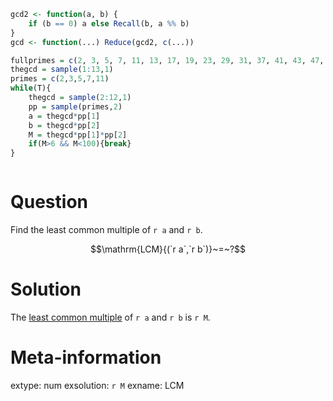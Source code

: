```r
gcd2 <- function(a, b) {
    if (b == 0) a else Recall(b, a %% b)
}
gcd <- function(...) Reduce(gcd2, c(...))

fullprimes = c(2, 3, 5, 7, 11, 13, 17, 19, 23, 29, 31, 37, 41, 43, 47, 53, 59, 61, 67, 71, 73, 79, 83, 89, 97)
thegcd = sample(1:13,1)
primes = c(2,3,5,7,11)
while(T){
    thegcd = sample(2:12,1)
    pp = sample(primes,2)
    a = thegcd*pp[1]
    b = thegcd*pp[2]
    M = thegcd*pp[1]*pp[2]
    if(M>6 && M<100){break}
}  



```

Question
========

Find the least common multiple of `r a` and `r b`.

$$\mathrm{LCM}{(`r a`,`r b`)}~=~?$$



Solution
========

The [least common multiple](https://en.wikipedia.org/wiki/Least_common_multiple) of `r a` and `r b` is `r M`.


Meta-information
============
extype: num
exsolution: `r M`
exname: LCM